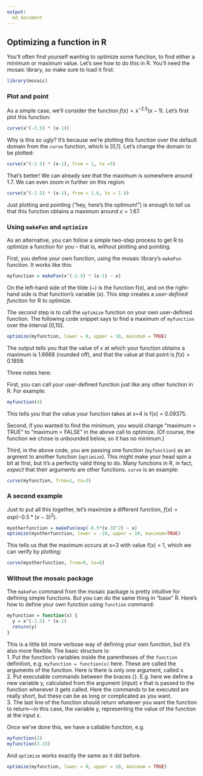 ```yaml
---
output:
  md_document
---
```


## Optimizing a function in R

You'll often find yourself wanting to optimize some function, to find either a minimum or maximum value.  Let's see how to do this in R.  You'll need the mosaic library, so make sure to load it first: 
```r
library(mosaic)
```

### Plot and point  

As a simple case, we'll consider the function $f(x) = x^{-2.5} (x - 1)$.   Let's first plot this function:
```r
curve(x^(-2.5) * (x-1))
```

Why is this so ugly?  It's because we're plotting this function over the default domain from the `curve` function, which is [0,1].  Let's change the domain to be plotted:
```r
curve(x^(-2.5) * (x-1), from = 1, to =5)
```

That's better!  We can already see that the maximum is somewhere around 1.7.  We can even zoom in further on this region:
```r
curve(x^(-2.5) * (x-1), from = 1.6, to = 1.8)
```

Just plotting and pointing ("hey, here's the optimum!") is enough to tell us that this function obtains a maximum around $x=1.67$.

### Using `makeFun` and `optimize`

As an alternative, you can follow a simple two-step process to get R to optimize a function for you -- that is, without plotting and pointing.

First, you define your own function, using the mosaic library's `makeFun` function.  It works like this:
```r
myfunction = makeFun(x^(-2.5) * (x-1) ~ x)
```
On the left-hand side of the tilde (~) is the function f(x), and on the right-hand side is that function's variable (x).  This step creates a _user-defined function_ for R to optimize.  

The second step is to call the `optimize` function on your own user-defined function.  The following code snippet says to find a maximum of `myfunction` over the interval [0,10].  
```r
optimize(myfunction, lower = 0, upper = 10, maximum = TRUE)
```
The output tells you that the value of $x$ at which your function obtains a maximum is 1.6666 (rounded off), and that the value at that point is $f(x) = 0.1859$.

Three notes here: 

First, you can call your user-defined function just like any other function in R.  For example:
```r
myfunction(4)
```
This tells you that the value your function takes at x=4 is f(x) = 0.09375.

Second, if you wanted to find the minimum, you would change "maximum = TRUE" to "maximum = FALSE" in the above call to optimize.  (Of course, the function we chose is unbounded below, so it has no minimum.)  

Third, in the above code, you are passing one function (`myfunction`) as an argment to another function (`optimize`).  This might make your head spin a bit at first, but it's a perfectly valid thing to do.  Many functions in R, in fact, _expect_ that their arguments are other functions.  `curve` is an example:
```r
curve(myfunction, from=1, to=3)
```

### A second example

Just to put all this together, let's maximize a different function, $f(x) = exp(-0.5*(x-3)^2)$.  

```r
myotherfunction = makeFun(exp(-0.5*(x-3)^2) ~ x)
optimize(myotherfunction, lower = -10, upper = 10, maximum=TRUE)
```
This tells us that the maximum occurs at x=3 with value f(x) = 1, which we can verify by plotting:
```r
curve(myotherfunction, from=0, to=6)
```

### Without the mosaic package

The `makeFun` command from the mosaic package is pretty intuitive for defining simple functions.  But you can do the same thing in "base" R.  Here's how to define your own function using `function` command:   

```r
myfunction = function(x) {
  y = x^(-2.5) * (x-1)
  return(y)
}
```

This is a little bit more verbose way of defining your own function, but it's also more flexible.  The basic structure is:   
1. Put the function's variables inside the parentheses of the `function` definition, e.g.  `myfunction = function(x)` here.  These are called the arguments of the function.  Here is there is only one argument, called x.  
2. Put executable commands between the braces {}.  E.g. here we define a new variable y, calculated from the argument (input) x that is passed to the function whenever it gets called.  Here the commands to be executed are really short, but these can be as long or complicated as you want.  
3. The last line of the function should return whatever you want the function to return---in this case, the variable y, representing the value of the function at the input x.  

Once we've done this, we have a callable function, e.g.
```r
myfunction(2)
myfunction(3.15)
```

And `optimize` works exactly the same as it did before.  
```r
optimize(myfunction, lower = 0, upper = 10, maximum = TRUE)
```
